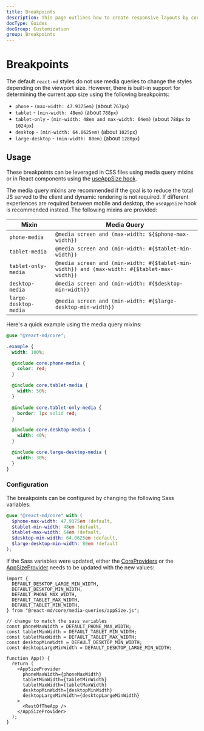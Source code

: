 ```yaml
---
title: Breakpoints
description: This page outlines how to create responsive layouts by configuring the Sass variables and using the provided Sass mixins, React Hooks, and React Components.
docType: Guides
docGroup: Customization
group: Breakpoints
---
```


# Breakpoints

The default `react-md` styles do not use media queries to change the styles
depending on the viewport size. However, there is built-in support for determining
the current app size using the following breakpoints:

- `phone` - `(max-width: 47.9375em)` (about `767px`)
- `tablet` - `(min-width: 48em)` (about `788px`)
- `tablet-only` - `(min-width: 48em and max-width: 64em)` (about `788px` to `1024px`)
- `desktop` - `(min-width: 64.0625em)` (about `1025px`)
- `large-desktop` - `(min-width: 80em)` (about `1280px`)

## Usage

These breakpoints can be leveraged in CSS files using media query mixins or in
React components using the [useAppSize hook](/hooks/use-app-size).

The media query mixins are recommended if the goal is to reduce the total JS
served to the client and dynamic rendering is not required. If different
experiences are required between mobile and desktop, the `useAppSize` hook is
recommended instead. The following mixins are provided:

| Mixin                 | Media Query                                                                                 |
| --------------------- | ------------------------------------------------------------------------------------------- |
| `phone-media`         | `@media screen and (max-width: ${$phone-max-width})`                                        |
| `tablet-media`        | `@media screen and (min-width: #{$tablet-min-width})`                                       |
| `tablet-only-media`   | `@media screen and (min-width: #{$tablet-min-width}) and (max-width: #{$tablet-max-width})` |
| `desktop-media`       | `@media screen and (min-width: #{$desktop-min-width})`                                      |
| `large-desktop-media` | `@media screen and (min-width: #{$large-desktop-min-width})`                                |

Here's a quick example using the media query mixins:

```scss
@use "@react-md/core";

.example {
  width: 100%;

  @include core.phone-media {
    color: red;
  }

  @include core.tablet-media {
    width: 50%;
  }

  @include core.tablet-only-media {
    border: 1px solid red;
  }

  @include core.desktop-media {
    width: 40%;
  }

  @include core.large-desktop-media {
    width: 30%;
  }
}
```

### Configuration

The breakpoints can be configured by changing the following Sass variables:

```scss
@use "@react-md/core" with (
  $phone-max-width: 47.9375em !default,
  $tablet-min-width: 48em !default,
  $tablet-max-width: 64em !default,
  $desktop-min-width: 64.0625em !default,
  $large-desktop-min-width: 80em !default
);
```

If the Sass variables were updated, either the
[CoreProviders](/components/core-providers) or the
[AppSizeProvider](/components/app-size-provider) needs to be updated with the
new values:

```tsx
import {
  DEFAULT_DESKTOP_LARGE_MIN_WIDTH,
  DEFAULT_DESKTOP_MIN_WIDTH,
  DEFAULT_PHONE_MAX_WIDTH,
  DEFAULT_TABLET_MAX_WIDTH,
  DEFAULT_TABLET_MIN_WIDTH,
} from "@react-md/core/media-queries/appSize.js";

// change to match the sass variables
const phoneMaxWidth = DEFAULT_PHONE_MAX_WIDTH;
const tabletMinWidth = DEFAULT_TABLET_MIN_WIDTH;
const tabletMaxWidth = DEFAULT_TABLET_MAX_WIDTH;
const desktopMinWidth = DEFAULT_DESKTOP_MIN_WIDTH;
const desktopLargeMinWidth = DEFAULT_DESKTOP_LARGE_MIN_WIDTH;

function App() {
  return (
    <AppSizeProvider
      phoneMaxWidth={phoneMaxWidth}
      tabletMinWidth={tabletMinWidth}
      tabletMaxWidth={tabletMaxWidth}
      desktopMinWidth={desktopMinWidth}
      desktopLargeMinWidth={desktopLargeMinWidth}
    >
      <RestOfTheApp />
    </AppSizeProvider>
  );
}
```
